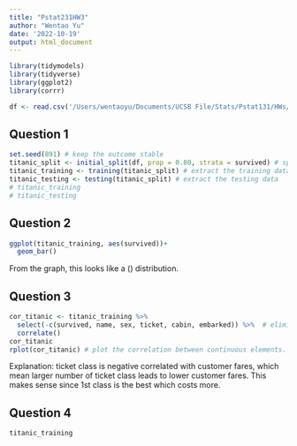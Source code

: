 ```yaml
---
title: "Pstat231HW3"
author: "Wentao Yu"
date: '2022-10-19'
output: html_document
---
```

```r
library(tidymodels)
library(tidyverse)
library(ggplot2)
library(corrr)
```

```r
df <- read.csv('/Users/wentaoyu/Documents/UCSB File/Stats/Pstat131/HWs/homework-3/data/titanic.csv')
```
## Question 1
```r
set.seed(891) # keep the outcome stable
titanic_split <- initial_split(df, prop = 0.80, strata = survived) # split the data and stratified on survived
titanic_training <- training(titanic_split) # extract the training data
titanic_testing <- testing(titanic_split) # extract the testing data
# titanic_training
# titanic_testing
```
## Question 2
```r
ggplot(titanic_training, aes(survived))+
  geom_bar()
```
From the graph, this looks like a () distribution. 

## Question 3
```r
cor_titanic <- titanic_training %>% 
  select(-c(survived, name, sex, ticket, cabin, embarked)) %>%  # eliminate chr type elements
  correlate()
cor_titanic
rplot(cor_titanic) # plot the correlation between continuous elements. 
```
Explanation: ticket class is negative correlated with customer fares, which mean larger number of ticket class leads to lower customer fares. This makes sense since 1st class is the best which costs more. 

## Question 4
```r
titanic_training
```



















